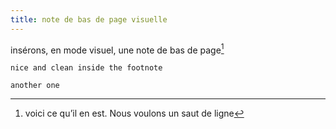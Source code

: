 ```yaml
---
title: note de bas de page visuelle
---
```


insérons, en mode visuel, une note de bas de page[^1]

[^1]: voici ce qu'il en est.  Nous voulons un saut de ligne

```
nice and clean inside the footnote

another one
```


